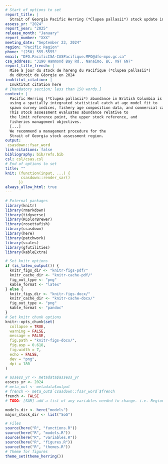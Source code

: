 ```yaml
---
# Start of options to set
report_title: |
  Strait of Georgia Pacific Herring (*Clupea pallasii*) stock update in 2024
assess_yr: "2024"
report_year: "2025"
release_month: "January"
report_number: "XXX"
meeting_date: "September 23, 2024"
region: "Pacific Region"
phone: "(250) 555-5555"
email: "DFO.PacificCSA-CASPacifique.MPO@dfo-mpo.gc.ca"
csa_address: "3190 Hammond Bay Rd., Nanaimo, BC, V9T 6N7"
report_title_french: |
  Mise à jour du stock de hareng du Pacifique (*Clupea pallasii*)
  du détroit de Géorgie en 2024
inuktitut_citation: |
  Inuktitut citation here
# [Mandatory section; less than 150 words.]
context: |
  Pacific Herring (*Clupea pallasii*) abundance in British Columbia is assessed
  using a spatially integrated statistical catch at age model fit to
  spawn survey indices, fishery age composition data, and commercial catches.
  This stock assessment evaluates abundance relative to
  the limit reference point, the upper stock reference, and
  fisheries management objectives.
  [...]
  We recommend a management procedure for the
  Strait of Georgia stock assessment region.
output:
 csasdown::fsar_word
link-citations: false
bibliography: bib/refs.bib
csl: csl/csas.csl
# End of options to set
title: ""
knit: (function(input, ...) {
       csasdown::render_sar()
      })
always_allow_html: true
---
```


```r
# External packages
library(knitr)
library(rmarkdown)
library(tidyverse)
library(RColorBrewer)
library(rosettafish)
library(csasdown)
library(here)
library(patchwork)
library(scales)
library(gfutilities)
library(kableExtra)
```

```r
# Set knitr options
if (is_latex_output()) {
  knitr_figs_dir <- "knitr-figs-pdf/"
  knitr_cache_dir <- "knitr-cache-pdf/"
  fig_out_type <- "png"
  kable_format <- "latex"
} else {
  knitr_figs_dir <- "knitr-figs-docx/"
  knitr_cache_dir <- "knitr-cache-docx/"
  fig_out_type <- "png"
  kable_format <- "pandoc"
}
# Set knitr chunk options
knitr::opts_chunk$set(
  collapse = TRUE,
  warning = FALSE,
  message = FALSE,
  fig.path = "knitr-figs-docx/",
  fig.asp = 0.618,
  fig.width = 7,
  echo = FALSE,
  dev = "png",
  dpi = 180
)
```

```r
# assess_yr <- metadata$assess_yr
assess_yr <- 2024
# meta_out <- metadata$output
# french <- meta_out$`csasdown::fsar_word`$french
french <- FALSE
# TODO: [SAM] add a list of any variables needed to change. i.e. Region, USR, BO, [see functions.R/makeModelHistTable[arguments]] 
```

```r
models_dir <- here("models")
major_stock_dir <- list("SoG")
```

```r
# Files
source(here("R", "functions.R"))
source(here("R", "models.R"))
source(here("R", "variables.R"))
source(here("R", "figures.R"))
source(here("R", "themes.R"))
# Theme for figures
theme_set(theme_herring())
```

<!-- Math expressions -->
\newcommand{\mli}[1]{\mathit{#1}}
\newcommand{\SB}{\mli{`r en2fr("SB", translate = french)`}}
\newcommand{\BR}{\mli{BR}}
\newcommand{\AVE}{\text{`r en2fr("AVE", translate = french)`}}

<!-- Compile the document on the command line: -->
<!-- bookdown::render_book("index.Rmd") -->
